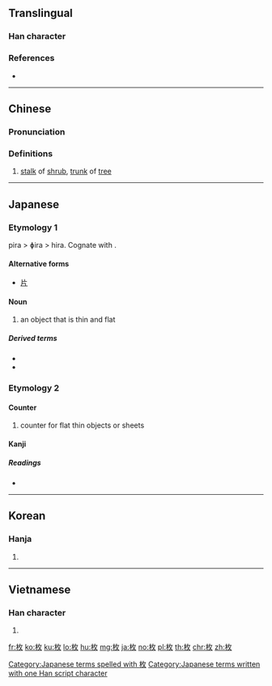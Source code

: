 ==Translingual==

===Han character===
{{Han char|rn=75|rad=木|as=04|sn=8|four=48940|canj=DOK|ids=⿰木攵}}

===References===
* {{Han ref|kx=0516.080|dkj=14554|dj=0904.030|hdz=21171.010|uh=679A|ud=26522|bh=AA54|bd=43604}}

----

==Chinese==
{{zh-forms}}

===Pronunciation===
{{zh-pron
|m=méi
|c=mui4
|mc=y
|oc=y
|ma=
|cat=n
}}

===Definitions===
# [[stalk]] of [[shrub]], [[trunk]] of [[tree]]

----

==Japanese==

===Etymology 1===
pira > ɸira > hira. Cognate with {{m|ja|平|tr=hira||flat}}.

====Alternative forms====
* [[片]]

====Noun====
{{ja-noun|k|hira=ひら|rom=hira}}

# an object that is thin and flat

=====Derived terms=====
* {{ja-r|帷子|かたびら}}
* {{ja-r|湯帷子|ゆかたびら}}

===Etymology 2===
{{rfe|lang=ja}}

====Counter====
{{ja-pos|まい|counter}}

# counter for flat thin objects or sheets

====Kanji====
{{ja-kanji|grade=6|rs=木04}}

=====Readings=====
* {{ja-readings|on=[[まい]] (mai), [[ばい]] (bai)|kun=[[ひら]] (hira)}}

[[Category:Japanese terms spelled with 枚]]
[[Category:Japanese terms written with one Han script character]]

----

==Korean==

===Hanja===
{{ko-hanja|hangeul=매|eumhun=|rv=mae|mr=mae|y=may}}

# {{defn|lang=ko|sort=木04}}

----

==Vietnamese==

===Han character===
{{vi-readings|rs=木04|hanviet=mai}}

# {{defn|lang=vi|sort=木04}}

[[fr:枚]]
[[ko:枚]]
[[ku:枚]]
[[lo:枚]]
[[hu:枚]]
[[mg:枚]]
[[ja:枚]]
[[no:枚]]
[[pl:枚]]
[[th:枚]]
[[chr:枚]]
[[zh:枚]]